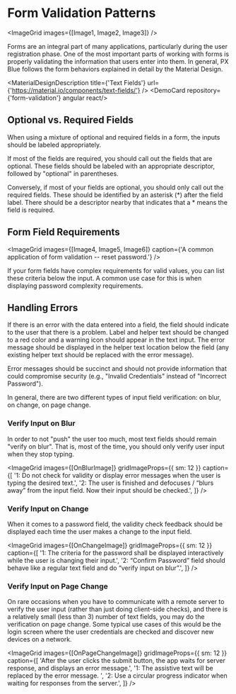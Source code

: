 
# Form Validation Patterns

<ImageGrid images={[Image1, Image2, Image3]} />

Forms are an integral part of many applications, particularly during the user registration phase. One of the most important parts of working with forms is properly validating the information that users enter into them. In general, PX Blue follows the form behaviors explained in detail by the Material Design.

<MaterialDesignDescription title={'Text Fields'} url={'https://material.io/components/text-fields/'} />
<DemoCard repository={'form-validation'} angular react/>

## Optional vs. Required Fields

When using a mixture of optional and required fields in a form, the inputs should be labeled appropriately.

If most of the fields are required, you should call out the fields that are optional. These fields should be labeled with an appropriate descriptor, followed by "optional" in parentheses.

Conversely, if most of your fields are optional, you should only call out the required fields. These should be identified by an asterisk (\*) after the field label. There should be a descriptor nearby that indicates that a \* means the field is required.

## Form Field Requirements

<ImageGrid images={[Image4, Image5, Image6]} caption={'A common application of form validation -- reset password.'} />

If your form fields have complex requirements for valid values, you can list these criteria below the input. A common use case for this is when displaying password complexity requirements.

## Handling Errors

If there is an error with the data entered into a field, the field should indicate to the user that there is a problem. Label and helper text should be changed to a red color and a warning icon should appear in the text input. The error message should be displayed in the helper text location below the field (any existing helper text should be replaced with the error message).

Error messages should be succinct and should not provide information that could compromise security (e.g., "Invalid Credentials" instead of "Incorrect Password").

In general, there are two different types of input field verification: on blur, on change, on page change.

### Verify Input on Blur

In order to not "push" the user too much, most text fields should remain "verify on blur". That is, most of the time, you should only verify user input when they stop typing.

<ImageGrid
    images={[OnBlurImage]}
    gridImageProps={{ sm: 12 }}
    caption={[
        '1: Do not check for validity or display error messages when the user is typing the desired text.',
        '2: The user is finished and defocuses / “blurs away” from the input field. Now their input should be checked.',
    ]}
/>

### Verify Input on Change

When it comes to a password field, the validity check feedback should be displayed each time the user makes a change to the input field.

<ImageGrid
    images={[OnChangeImage]}
    gridImageProps={{ sm: 12 }}
    caption={[
        '1: The criteria for the password shall be displayed interactively while the user is changing their input.',
        '2: “Confirm Password” field should behave like a regular text field and do “verify input on blur”.',
    ]}
/>

### Verify Input on Page Change

On rare occasions when you have to communicate with a remote server to verify the user input (rather than just doing client-side checks), and there is a relatively small (less than 3) number of text fields, you may do the verification on page change. Some typical use cases of this would be the login screen where the user credentials are checked and discover new devices on a network.

<ImageGrid
    images={[OnPageChangeImage]}
    gridImageProps={{ sm: 12 }}
    caption={[
        'After the user clicks the submit button, the app waits for server response, and displays an error message.',
        '1: The assistive text will be replaced by the error message. ',
        '2: Use a circular progress indicator when waiting for responses from the server.',
    ]}
/>
